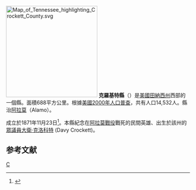 {{noteTA
|T=zh-hans:克罗基特县 (田纳西州);zh-hk:克羅基特縣 (田納西州);zh-tw:克羅克特郡 (田納西州);
}}

{{Otheruses|克羅基特縣|subject=美國田納西州的一個縣|other=同名的縣}}
[[File:Map_of_Tennessee_highlighting_Crockett_County.svg|250px]]
'''克羅基特縣'''（{{lang-en|Crockett County}}）是[[美國|美國]][[田納西州|田納西州]]西部的一個縣。面積688平方公里。根據[[美國2000年人口普查|美國2000年人口普查]]，共有人口14,532人。縣治[[阿拉莫_(田納西州)|阿拉莫]]（Alamo）。

成立於1871年11月23日<ref>{{cite web |url=http://www.rootsweb.com/~tncrocke/history.html |title=存档副本 |accessdate=2007-01-14 |deadurl=yes |archiveurl=https://web.archive.org/web/20060514013645/http://www.rootsweb.com/~tncrocke/history.html |archivedate=2006-05-14 }}</ref>。本縣紀念在[[阿拉莫戰役|阿拉莫戰役]]戰死的民間英雄、出生於該州的[[美國眾議院|眾議員]][[大衛·克洛科特|大衛·克洛科特]] (Davy Crockett)。

==参考文献==
<div class="references-small">
<references />
</div>

[[Category:田納西州行政區劃|C]]